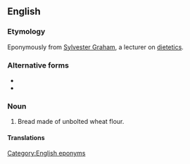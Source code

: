 ==English==

===Etymology===
Eponymously from [[w:Sylvester Graham|Sylvester Graham]], a lecturer on [[dietetics]].

===Alternative forms===
* {{l|en|Graham cracker}}
* {{l|en|Graham bread}}

===Noun===
{{en-noun}}

# {{lb|en|nonstandard|US}} Bread made of unbolted wheat flour.

====Translations====
{{trans-see|bread made of unbolted wheat flour|Graham bread}}

[[Category:English eponyms]]